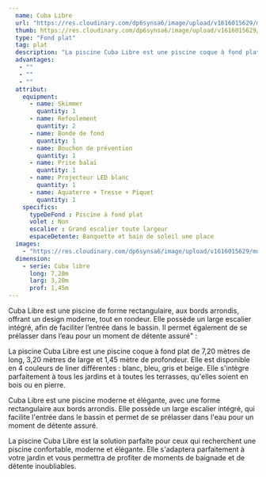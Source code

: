 ```yaml
---
  name: Cuba Libre
  url: "https://res.cloudinary.com/dp6synsa6/image/upload/v1616015629/monoblocs-fonds-plats/cuba-libre/piscine-cuba-libre-1_yyze1p.jpg"
  thumb: https://res.cloudinary.com/dp6synsa6/image/upload/v1616015629/monoblocs-fonds-plats/cuba-libre/schema-cubra-libre-380x-6cf_oagkf8.gif
  type: "Fond plat"
  tag: plat
  description: "La piscine Cuba Libre est une piscine coque à fond plat de 7,20 mètres de longueur et 3,20 mètres de largeur. Elle possède un fond plat et donc une profondeur constante de 1,45 mètres. Elle est disponible en 4 couleurs de liner différentes : blanc, bleu, gris et beige. Elle s’adapte ainsi à tous les jardins et à la terrasse choisie, en bois ou pierre (carrelage, dalles)."
  advantages:
   - ""
   - ""
   - ""
  attribut:
    equipment:
      - name: Skimmer
        quantity: 1
      - name: Refoulement
        quantity: 2
      - name: Bonde de fond
        quantity: 1
      - name: Bouchon de prévention
        quantity: 1
      - name: Prise balai
        quantity: 1
      - name: Projecteur LED blanc
        quantity: 1
      - name: Aquaterre + Tresse + Piquet
        quantity: 1
    specifics:
      typeDeFond : Piscine à fond plat
      volet : Non
      escalier : Grand escalier toute largeur
      espaceDetente: Banquette et bain de soleil une place
  images:
    - "https://res.cloudinary.com/dp6synsa6/image/upload/v1616015629/monoblocs-fonds-plats/cuba-libre/piscine-cuba-libre-2_v0dxrr.jpg"
  dimension:
    - serie: Cuba libre
      long: 7,20m
      larg: 3,20m
      prof: 1,45m
---
```


<div class=" mt-4 max-w-[720px]">

Cuba Libre est une piscine de forme rectangulaire, aux bords arrondis, offrant un design moderne, tout en rondeur. Elle possède un large escalier intégré, afin de faciliter l’entrée dans le bassin. Il permet également de se prélasser dans l’eau pour un moment de détente assuré" :

La piscine Cuba Libre est une piscine coque à fond plat de 7,20 mètres de long, 3,20 mètres de large et 1,45 mètre de profondeur. Elle est disponible en 4 couleurs de liner différentes : blanc, bleu, gris et beige. Elle s'intègre parfaitement à tous les jardins et à toutes les terrasses, qu'elles soient en bois ou en pierre.

Cuba Libre est une piscine moderne et élégante, avec une forme rectangulaire aux bords arrondis. Elle possède un large escalier intégré, qui facilite l'entrée dans le bassin et permet de se prélasser dans l'eau pour un moment de détente assuré.

La piscine Cuba Libre est la solution parfaite pour ceux qui recherchent une piscine confortable, moderne et élégante. Elle s'adaptera parfaitement à votre jardin et vous permettra de profiter de moments de baignade et de détente inoubliables.

</div>
